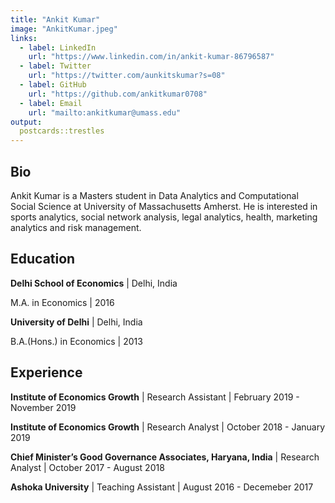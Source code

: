 ```yaml
---
title: "Ankit Kumar"
image: "AnkitKumar.jpeg"
links:
  - label: LinkedIn
    url: "https://www.linkedin.com/in/ankit-kumar-86796587"
  - label: Twitter
    url: "https://twitter.com/aunkitskumar?s=08"
  - label: GitHub
    url: "https://github.com/ankitkumar0708"
  - label: Email
    url: "mailto:ankitkumar@umass.edu"
output:
  postcards::trestles
---
```

 
## Bio

Ankit Kumar is a Masters student in Data Analytics and Computational Social Science at University of Massachusetts Amherst. He is interested in sports analytics, social network analysis, legal analytics, health, marketing analytics and risk management.

## Education

**Delhi School of Economics** | Delhi, India

M.A. in Economics | 2016

**University of Delhi** | Delhi, India

B.A.(Hons.) in Economics | 2013

## Experience

**Institute of Economics Growth** | Research Assistant | February 2019 - November 2019

**Institute of Economics Growth** | Research Analyst | October 2018 - January 2019

**Chief Minister's Good Governance Associates, Haryana, India** | Research Analyst | October 2017 - August 2018

**Ashoka University** | Teaching Assistant | August 2016 - Decemeber 2017
